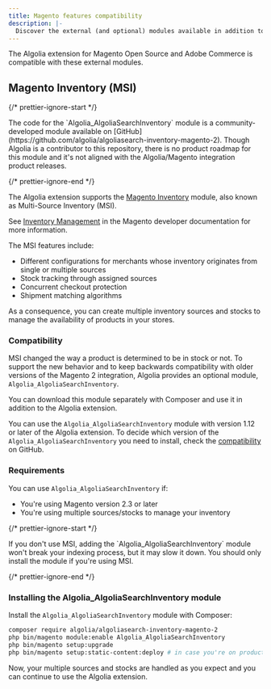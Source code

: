 ```yaml
---
title: Magento features compatibility
description: |-
  Discover the external (and optional) modules available in addition to the extension.
---
```


The Algolia extension for Magento Open Source and Adobe Commerce is compatible with these external modules.

## Magento Inventory (MSI)

{/* prettier-ignore-start */}

<Note>
  The code for the `Algolia_AlgoliaSearchInventory` module is a community-developed module available on [GitHub](https://github.com/algolia/algoliasearch-inventory-magento-2). Though Algolia is a contributor to this repository, there is no product roadmap for this module and it's not aligned with the Algolia/Magento integration product releases.
</Note>

{/* prettier-ignore-end */}

The Algolia extension supports the [Magento Inventory](https://developer.adobe.com/commerce/php/module-reference/module-inventory/) module,
also known as Multi-Source Inventory (MSI).

See [Inventory Management](https://devdocs.magento.com/guides/v2.4/inventory/) in the Magento developer documentation for more information.

The MSI features include:

- Different configurations for merchants whose inventory originates from single or multiple sources
- Stock tracking through assigned sources
- Concurrent checkout protection
- Shipment matching algorithms

As a consequence, you can create multiple inventory sources and stocks to manage the availability of products in your stores.

### Compatibility

MSI changed the way a product is determined to be in stock or not.
To support the new behavior and to keep backwards compatibility with older versions of the Magento 2 integration,
Algolia provides an optional module, `Algolia_AlgoliaSearchInventory`.

You can download this module separately with Composer and use it in addition to the Algolia extension.

You can use the `Algolia_AlgoliaSearchInventory` module with version 1.12 or later of the Algolia extension.
To decide which version of the `Algolia_AlgoliaSearchInventory` you need to install,
check the [compatibility](https://github.com/algolia/algoliasearch-inventory-magento-2#compatibility) on GitHub.

### Requirements

You can use `Algolia_AlgoliaSearchInventory` if:

- You're using Magento version 2.3 or later
- You're using multiple sources/stocks to manage your inventory

{/* prettier-ignore-start */}

<Note>
  If you don't use MSI, adding the `Algolia_AlgoliaSearchInventory` module won't break your indexing process,
  but it may slow it down. You should only install the module if you're using MSI.
</Note>

{/* prettier-ignore-end */}

### Installing the Algolia\_AlgoliaSearchInventory module

Install the `Algolia_AlgoliaSearchInventory` module with Composer:

```sh sh
composer require algolia/algoliasearch-inventory-magento-2
php bin/magento module:enable Algolia_AlgoliaSearchInventory
php bin/magento setup:upgrade
php bin/magento setup:static-content:deploy # in case you're on production mode
```

Now, your multiple sources and stocks are handled as you expect and you can continue to use the Algolia extension.

